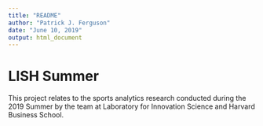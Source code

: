 ```yaml
---
title: "README"
author: "Patrick J. Ferguson"
date: "June 10, 2019"
output: html_document
---
```


# LISH Summer

This project relates to the sports analytics research conducted during the 2019 Summer by the team at Laboratory for Innovation Science and Harvard Business School.